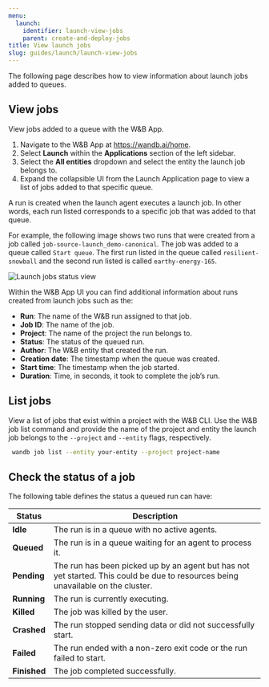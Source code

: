 ```yaml
---
menu:
  launch:
    identifier: launch-view-jobs
    parent: create-and-deploy-jobs
title: View launch jobs
slug: guides/launch/launch-view-jobs
---
```


The following page describes how to view information about launch jobs added to queues.

## View jobs

View jobs added to a queue with the W&B App.

1. Navigate to the W&B App at https://wandb.ai/home.
2. Select **Launch** within the **Applications** section of the left sidebar.
3. Select the **All entities** dropdown and select the entity the launch job belongs to.
4. Expand the collapsible UI from the Launch Application page to view a list of jobs added to that specific queue.

<Note>
A run is created when the launch agent executes a launch job. In other words, each run listed corresponds to a specific job that was added to that queue.
</Note>

For example, the following image shows two runs that were created from a job called `job-source-launch_demo-canonical`. The job was added to a queue called `Start queue`. The first run listed in the queue called `resilient-snowball` and the second run listed is called `earthy-energy-165`.


<Frame>
    <img src="/images/launch/launch_jobs_status.png" alt="Launch jobs status view"  />
</Frame>

Within the W&B App UI you can find additional information about runs created from launch jobs such as the:
   - **Run**: The name of the W&B run assigned to that job.
   - **Job ID**: The name of the job. 
   - **Project**: The name of the project the run belongs to.
   - **Status**: The status of the queued run. 
   - **Author**: The W&B entity that created the run.
   - **Creation date**: The timestamp when the queue was created.
   - **Start time**: The timestamp when the job started.
   - **Duration**: Time, in seconds, it took to complete the job’s run.

## List jobs 
View a list of jobs that exist within a project with the W&B CLI. Use the W&B job list command and provide the name of the project and entity the launch job belongs to the `--project` and `--entity` flags, respectively. 

```bash
 wandb job list --entity your-entity --project project-name
```

## Check the status of a job

The following table defines the status a queued run can have:


| Status | Description |
| --- | --- |
| **Idle** | The run is in a queue with no active agents. |
| **Queued** | The run is in a queue waiting for an agent to process it. |
| **Pending** | The run has been picked up by an agent but has not yet started. This could be due to resources being unavailable on the cluster. |
| **Running** | The run is currently executing. |
| **Killed** | The job was killed by the user. |
| **Crashed** | The run stopped sending data or did not successfully start. |
| **Failed** | The run ended with a non-zero exit code or the run failed to start. |
| **Finished** | The job completed successfully. |